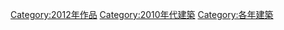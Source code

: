{{Commonscat|Built in 2012}}

[[Category:2012年作品|Category:2012年作品]]
[[Category:2010年代建築|Category:2010年代建築]]
[[Category:各年建築|Category:各年建築]]